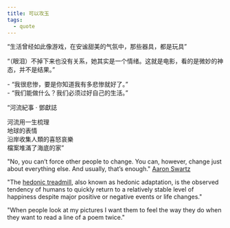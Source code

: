 ```yaml
---
title: 可以攻玉
tags:
  - quote
---
```


“生活曾经如此像游戏，在安谧甜美的气氛中，那些器具，都是玩具”

“（眼泪）不掉下来也没有关系，她其实是一个情绪。这就是电影，看的是微妙的神态，并不是结果。”

\- “我很悲惨，要是你知道我有多悲惨就好了。” \
\- “我们能做什么？我们必须过好自己的生活。”


“河流紀事 · 鄧獻誌

河流用一生梳理 \
地球的表情 \
沿岸收集人類的喜怒哀樂 \
檔案堆滿了海底的家”

"No, you can’t force other people to change. You can, however, change just about everything else. And usually, that’s enough."
[Aaron Swartz](http://www.aaronsw.com/weblog/nummi#:~:text=No%2C%20you%20can%E2%80%99t%20force%20other%20people%20to%20change.%20You%20can%2C%20however%2C%20change%20just%20about%20everything%20else.%20And%20usually%2C%20that%E2%80%99s%20enough.)

"The [hedonic treadmill](https://en.wikipedia.org/wiki/Hedonic_treadmill), also known as hedonic adaptation, is the observed tendency of humans to quickly return to a relatively stable level of happiness despite major positive or negative events or life changes."

"When people look at my pictures I want them to feel the way they do when they want to read a line of a poem twice."
